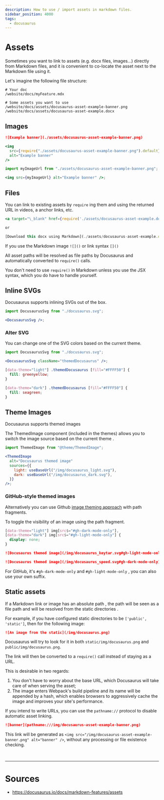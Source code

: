 ```yaml
---
description: How to use / import assets in markdown files.
sidebar_position: 4000
tags:
  - docusaurus
---
```


# Assets

Sometimes you want to link to assets (e.g. docx files, images...) directly from Markdown files, and it is convenient to co-locate the asset next to the Markdown file using it.

Let's imagine the following file structure:

```title= showLineNumbers
# Your doc
/website/docs/myFeature.mdx

# Some assets you want to use
/website/docs/assets/docusaurus-asset-example-banner.png
/website/docs/assets/docusaurus-asset-example.docx
```

## Images

<Tabs>
  <TabItem value="markdownSyntax" label="Markdown Syntax">

```markdown title=
![Example banner](./assets/docusaurus-asset-example-banner.png)
```

  </TabItem>
  <TabItem value="commonJSRequire" label="CommonJS require">

```jsx title=
<img
  src={require("./assets/docusaurus-asset-example-banner.png").default}
  alt="Example banner"
/>
```

  </TabItem>
  <TabItem value="importStatement" label="Import Statement">

```jsx title=
import myImageUrl from "./assets/docusaurus-asset-example-banner.png";

<img src={myImageUrl} alt="Example banner" />;
```

  </TabItem>
</Tabs>

## Files

You can link to existing assets by `require` ing them and using the returned URL in videos, a anchor links, etc.

```jsx title=foo.md showLineNumbers
<a target="\_blank" href={require('./assets/docusaurus-asset-example.docx').default}> Download this docx </a>

or

[Download this docx using Markdown](./assets/docusaurus-asset-example.docx)
```

<Admonition type="note" title="markdown links are always file paths">

If you use the <Color color='var(--secondary-font-color)'> Markdown image </Color> `![]()` or <Color color='var(--secondary-font-color)'> link syntax </Color> `[]()`

All asset paths will be resolved as file paths by Docusaurus and <Color color='var(--primary-font-color)'> automatically converted to </Color> `require()` calls.

You don't need to use `require()` in Markdown unless you use the JSX syntax, which you do have to handle yourself.

</Admonition>

## Inline SVGs

Docusaurus supports inlining SVGs out of the box.

```jsx title= showLineNumbers
import DocusaurusSvg from "./docusaurus.svg";

<DocusaurusSvg />;
```

### <Color color="var(--not-nesary-for-now-future-font-color)"> Alter SVG </Color>

You can change one of the SVG colors based on the current theme.

```jsx title= showLineNumbers
import DocusaurusSvg from "./docusaurus.svg";

<DocusaurusSvg className="themedDocusaurus" />;
```

```css title= showLineNumbers
[data-theme="light"] .themedDocusaurus [fill="#FFFF50"] {
  fill: greenyellow;
}

[data-theme="dark"] .themedDocusaurus [fill="#FFFF50"] {
  fill: seagreen;
}
```

## Theme Images

Docusaurus supports themed images

The ThemedImage component (included in the themes) allows you to <Color color="var(--secondary-font-color)"> switch </Color>
the <Color color="var(--secondary-font-color)"> image source </Color>
based on the <Color color="var(--secondary-font-color)"> current theme </Color>.

```jsx title= showLineNumbers
import ThemedImage from "@theme/ThemedImage";

<ThemedImage
  alt="Docusaurus themed image"
  sources={{
    light: useBaseUrl("/img/docusaurus_light.svg"),
    dark: useBaseUrl("/img/docusaurus_dark.svg"),
  }}
/>;
```

### GitHub-style themed images

Alternatively you can use Github [image theming approach](https://github.blog/changelog/2021-11-24-specify-theme-context-for-images-in-markdown/) with path fragments.

To toggle the visibility of an image using the path fragment.

```css title=src/css/custom.css showLineNumbers
[data-theme="light"] img[src$="#gh-dark-mode-only"],
[data-theme="dark"] img[src$="#gh-light-mode-only"] {
  display: none;
}
```

```markdown title= showLineNumbers
![Docusaurus themed image](/img/docusaurus_keytar.svg#gh-light-mode-only)

![Docusaurus themed image](/img/docusaurus_speed.svg#gh-dark-mode-only)
```

For GitHub, it's `#gh-dark-mode-only` and `#gh-light-mode-only` , you can also use your own suffix.

## Static assets

If a Markdown <Color color="var(--secondary-font-color)"> link </Color> or <Color color="var(--secondary-font-color)"> image </Color> has an <Color color="var(--primary-font-color)"> absolute path </Color>,
the path will be seen as a <Color color="var(--secondary-font-color)"> file path </Color> and will be <Color color="var(--primary-font-color)"> resolved from the static directories </Color>.

For example, if you have configured static directories to be `['public', 'static']`, then for the following image:

```markdown title=foo.md showLineNumbers
![An image from the static](/img/docusaurus.png)
```

Docusaurus will try to look for it in both `static/img/docusaurus.png` and `public/img/docusaurus.png`.

The link will then be converted to a `require()` call instead of staying as a URL.

<Color color="var(--not-require-but-good-to-know-font-color)">

This is desirable in two regards:

1. You don't have to worry about the base URL, which Docusaurus will take care of when serving the asset;
1. The image enters Webpack's build pipeline and its name will be appended by a hash, which enables browsers to aggressively cache the image and improves your site's performance.

</Color>

<Admonition type="tip" title="later">

If you intend to write URLs, you can use the `pathname://` protocol to disable automatic asset linking.

```markdown title= showLineNumbers
![banner](pathname:///img/docusaurus-asset-example-banner.png)
```

This link will be generated as `<img src="/img/docusaurus-asset-example-banner.png" alt="banner" />`, without any processing or file existence checking.

</Admonition>
<br />

---

# Sources

- https://docusaurus.io/docs/markdown-features/assets
